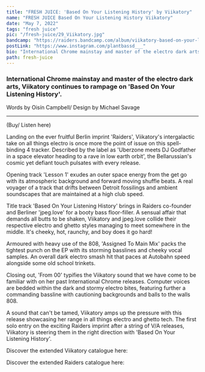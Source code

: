---
title: "FRESH JUICE: 'Based On Your Listening History' by Viikatory"
name: "FRESH JUICE Based On Your Listening History Viikatory"
date: "May 7, 2022"
tags: "fresh juice"
pic: "/fresh-juice/29_Viikatory.jpg"
bandcamp: "https://raiders.bandcamp.com/album/viikatory-based-on-your-listening-history"
postLink: "https://www.instagram.com/plantbassd___"
bio: "International Chrome mainstay and master of the electro dark arts, Viikatory continues to rampage on ‘Based On Your Listening History'"
path: fresh-juice
---

### International Chrome mainstay and master of the electro dark arts, Viikatory continues to rampage on 'Based On Your Listening History'.

<p className="smallText">Words by Oisín Campbell/ Design by Michael Savage</p>

<hr />

<BandCamp src="album=1715861706" />

(Buy/ Listen here) <HoverLink url="raiders.bandcamp.com/album/viikatory-based-on-your-listening-history" external inline />

Landing on the ever fruitful Berlin imprint 'Raiders', Viikatory's intergalactic take on all things electro is once more the point of issue on this spell-binding 4 tracker. Described by the label as 'Uberzone meets DJ Godfather in a space elevator heading to a rave in low earth orbit', the Bellarussian's cosmic yet defiant touch pulsates with every release.

Opening track 'Lesson 1' exudes an outer space energy from the get go with its atmospheric background and forward moving shuffle beats. A real voyager of a track that drifts between Detroit fossilings and ambient soundscapes that are maintained at a high club speed.

Title track 'Based On Your Listening History' brings in Raiders co-founder and Berliner 'jpeg.love' for a booty bass floor-filler. A sensual affair that demands all butts to be shaken, Viikatory and jpeg.love collide their respective electro and ghetto styles managing to meet somewhere in the middle. It's cheeky, hot, raunchy, and boy does it go hard!

<Picture src="/fresh-juice/29_cover.png" alt="Viikatory cover pic" size={1200} />

Armoured with heavy use of the 808, 'Assigned To Main Mix' packs the tightest punch on the EP with its storming basslines and cheeky vocal samples. An overall dark electro smash hit that paces at Autobahn speed alongside some old school trinkets.

Closing out, 'From 00' typifies the Viikatory sound that we have come to be familiar with on her past International Chrome releases. Computer voices are bedded within the dark and stormy electro bites, featuring further a commanding bassline with cautioning backgrounds and balls to the walls 808.

A sound that can't be tamed, Viikatory amps up the pressure with this release showcasing her range in all things electro and ghetto tech. The first solo entry on the exciting Raiders imprint after a string of V/A releases, Viikatory is steering them in the right direction with 'Based On Your Listening History'.

Discover the extended Viikatory catalogue here: <HoverLink url="viikatory.bandcamp.com" external inline />

Discover the extended Raiders catalogue here: <HoverLink url="raiders.bandcamp.com/" external inline />
